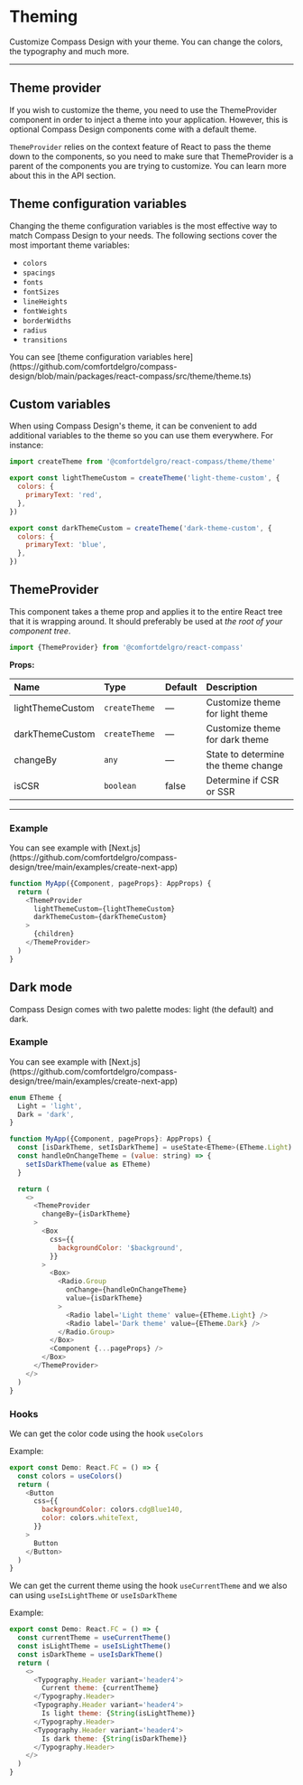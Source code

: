 
# Theming

Customize Compass Design with your theme. You can change the colors, the typography and much more.

---

## Theme provider

If you wish to customize the theme, you need to use the ThemeProvider component in order to inject a theme into your application. However, this is optional Compass Design components come with a default theme.

`ThemeProvider` relies on the context feature of React to pass the theme down to the components, so you need to make sure that ThemeProvider is a parent of the components you are trying to customize. You can learn more about this in the API section.

## Theme configuration variables

Changing the theme configuration variables is the most effective way to match Compass Design to your needs. The following sections cover the most important theme variables:

- `colors`
- `spacings`
- `fonts`
- `fontSizes`
- `lineHeights`
- `fontWeights`
- `borderWidths`
- `radius`
- `transitions`

<Callout>
  You can see [theme configuration variables
  here](https://github.com/comfortdelgro/compass-design/blob/main/packages/react-compass/src/theme/theme.ts)
</Callout>

## Custom variables

When using Compass Design's theme, it can be convenient to add additional variables to the theme so you can use them everywhere. For instance:

```js
import createTheme from '@comfortdelgro/react-compass/theme/theme'

export const lightThemeCustom = createTheme('light-theme-custom', {
  colors: {
    primaryText: 'red',
  },
})

export const darkThemeCustom = createTheme('dark-theme-custom', {
  colors: {
    primaryText: 'blue',
  },
})
```

## ThemeProvider

This component takes a theme prop and applies it to the entire React tree that it is wrapping around. It should preferably be used at _the root of your component tree_.

```js
import {ThemeProvider} from '@comfortdelgro/react-compass'
```

**Props:**

| Name             | Type           | Default | Description                         |
| :--------------- | :------------- | :------ | :---------------------------------- |
| lightThemeCustom | `createTheme`  | —       | Customize theme for light theme     |
| darkThemeCustom  | `createTheme ` | —       | Customize theme for dark theme      |
| changeBy         | `any`          | —       | State to determine the theme change |
| isCSR            | `boolean`      | false   | Determine if CSR or SSR             |

---

### Example

<Callout>
  You can see example with
  [Next.js](https://github.com/comfortdelgro/compass-design/tree/main/examples/create-next-app)
</Callout>

```js
function MyApp({Component, pageProps}: AppProps) {
  return (
    <ThemeProvider
      lightThemeCustom={lightThemeCustom}
      darkThemeCustom={darkThemeCustom}
    >
      {children}
    </ThemeProvider>
  )
}
```

## Dark mode

Compass Design comes with two palette modes: light (the default) and dark.

### Example

<Callout>
  You can see example with
  [Next.js](https://github.com/comfortdelgro/compass-design/tree/main/examples/create-next-app)
</Callout>

```js
enum ETheme {
  Light = 'light',
  Dark = 'dark',
}

function MyApp({Component, pageProps}: AppProps) {
  const [isDarkTheme, setIsDarkTheme] = useState<ETheme>(ETheme.Light)
  const handleOnChangeTheme = (value: string) => {
    setIsDarkTheme(value as ETheme)
  }

  return (
    <>
      <ThemeProvider
        changeBy={isDarkTheme}
      >
        <Box
          css={{
            backgroundColor: '$background',
          }}
        >
          <Box>
            <Radio.Group
              onChange={handleOnChangeTheme}
              value={isDarkTheme}
            >
              <Radio label='Light theme' value={ETheme.Light} />
              <Radio label='Dark theme' value={ETheme.Dark} />
            </Radio.Group>
          </Box>
          <Component {...pageProps} />
        </Box>
      </ThemeProvider>
    </>
  )
}
```

### Hooks

We can get the color code using the hook `useColors`

Example:

```js
export const Demo: React.FC = () => {
  const colors = useColors()
  return (
    <Button
      css={{
        backgroundColor: colors.cdgBlue140,
        color: colors.whiteText,
      }}
    >
      Button
    </Button>
  )
}
```

We can get the current theme using the hook `useCurrentTheme` and we also can using `useIsLightTheme` or `useIsDarkTheme`

Example:

```js
export const Demo: React.FC = () => {
  const currentTheme = useCurrentTheme()
  const isLightTheme = useIsLightTheme()
  const isDarkTheme = useIsDarkTheme()
  return (
    <>
      <Typography.Header variant='header4'>
        Current theme: {currentTheme}
      </Typography.Header>
      <Typography.Header variant='header4'>
        Is light theme: {String(isLightTheme)}
      </Typography.Header>
      <Typography.Header variant='header4'>
        Is dark theme: {String(isDarkTheme)}
      </Typography.Header>
    </>
  )
}
```
